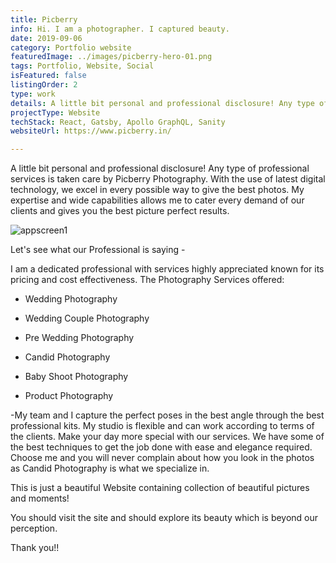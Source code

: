```yaml
---
title: Picberry
info: Hi. I am a photographer. I captured beauty.
date: 2019-09-06
category: Portfolio website
featuredImage: ../images/picberry-hero-01.png
tags: Portfolio, Website, Social
isFeatured: false
listingOrder: 2
type: work
details: A little bit personal and professional disclosure! Any type of professional services is taken care by Picberry photography. With the use of latest digital technology, we excel in every possible way to give the best photos. My expertise and wide capabilities allow me to cater every demand of our clients and gives you the best picture-perfect results.
projectType: Website
techStack: React, Gatsby, Apollo GraphQL, Sanity
websiteUrl: https://www.picberry.in/

---
```


A little bit personal and professional disclosure!
Any type of professional services is taken care by Picberry Photography. With the use of latest digital technology, we excel in every possible way to give the best photos. My expertise and wide capabilities allows me to cater every demand of our clients and gives you the best picture perfect results.

![appscreen1](../images/picberry-hero-01.png)

Let's see what our Professional is saying -

I am a dedicated professional with services highly appreciated known for its pricing and cost effectiveness. The Photography Services offered:

- Wedding Photography

- Wedding Couple Photography

- Pre Wedding Photography

- Candid Photography

- Baby Shoot Photography

- Product Photography

-My team and I capture the perfect poses in the best angle through the best professional kits. My studio is flexible and can work according to terms of the clients. Make your day more special with our services. We have some of the best techniques to get the job done with ease and elegance required. Choose me and you will never complain about how you look in the photos as Candid Photography is what we specialize in.

This is just a beautiful Website containing collection of beautiful pictures and moments!

You should visit the site and should explore its beauty which is beyond our perception.

Thank you!!
